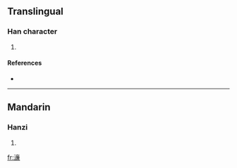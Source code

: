 ==Translingual==

===Han character===
{{Han char|rn=85|rad=水|as=13|sn=16|four=|canj=水卜廿金 (EYTC)}}

# {{defn|Han|sort=水13}}

====References====
* {{Han ref|kx=0655.201|hdz=31764.031|uh=6FD3|ud=28627}}

----

==Mandarin==

===Hanzi===
{{cmn-hanzi|pin=[[lián]] ([[lian2]])|wg=lien<sup>2</sup>}}

# {{defn|Mandarin}}

[[fr:濓]]